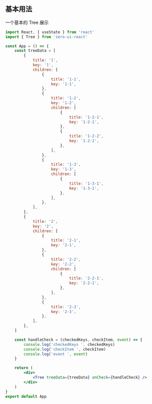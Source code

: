 ## 基本用法

一个基本的 Tree 展示

```jsx
import React, { useState } from 'react'
import { Tree } from 'zero-ui-react'

const App = () => {
    const treeData = [
        {
            title: '1',
            key: '1',
            children: [
                {
                    title: '1-1',
                    key: '1-1',
                },
                {
                    title: '1-2',
                    key: '1-2',
                    children: [
                        {
                            title: '1-2-1',
                            key: '1-2-1',
                        },
                        {
                            title: '1-2-2',
                            key: '1-2-2',
                        },
                    ],
                },
                {
                    title: '1-3',
                    key: '1-3',
                    children: [
                        {
                            title: '1-3-1',
                            key: '1-3-1',
                        },
                    ],
                },
            ],
        },
        {
            title: '2',
            key: '2',
            children: [
                {
                    title: '2-1',
                    key: '2-1',
                },
                {
                    title: '2-2',
                    key: '2-2',
                    children: [
                        {
                            title: '2-2-1',
                            key: '2-2-1',
                        },
                    ],
                },
                {
                    title: '2-3',
                    key: '2-3',
                },
            ],
        },
    ]

    const handleCheck = (checkedKeys, checkItem, event) => {
        console.log('checkedKeys ', checkedKeys)
        console.log('checkItem ', checkItem)
        console.log('event ', event)
    }

    return (
        <div>
            <Tree treeData={treeData} onCheck={handleCheck} />
        </div>
    )
}
export default App
```

